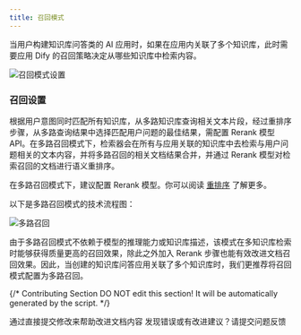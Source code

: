 ```yaml
---
title: 召回模式
---
```



当用户构建知识库问答类的 AI 应用时，如果在应用内关联了多个知识库，此时需要应用 Dify 的召回策略决定从哪些知识库中检索内容。

![召回模式设置](https://assets-docs.dify.ai/dify-enterprise-mintlify/zh_CN/learn-more/extended-reading/retrieval-augment/c0d6a2517ce9ba13a35cbbd5d94091aa.png)

### 召回设置

根据用户意图同时匹配所有知识库，从多路知识库查询相关文本片段，经过重排序步骤，从多路查询结果中选择匹配用户问题的最佳结果，需配置 Rerank 模型 API。在多路召回模式下，检索器会在所有与应用关联的知识库中去检索与用户问题相关的文本内容，并将多路召回的相关文档结果合并，并通过 Rerank 模型对检索召回的文档进行语义重排序。

在多路召回模式下，建议配置 Rerank 模型。你可以阅读 [重排序](/zh-hans/learn-more/extended-reading/retrieval-augment/rerank) 了解更多。

以下是多路召回模式的技术流程图：

![多路召回](https://assets-docs.dify.ai/dify-enterprise-mintlify/zh_CN/learn-more/extended-reading/retrieval-augment/af426fa2d9ba358ca769a19f70369b31.png)

由于多路召回模式不依赖于模型的推理能力或知识库描述，该模式在多知识库检索时能够获得质量更高的召回效果，除此之外加入 Rerank 步骤也能有效改进文档召回效果。因此，当创建的知识库问答应用关联了多个知识库时，我们更推荐将召回模式配置为多路召回。

{/*
Contributing Section
DO NOT edit this section!
It will be automatically generated by the script.
*/}

<CardGroup cols="2">
    <Card
        title="编辑此页面"
        icon="pen-to-square"
        href="https://github.com/langgenius/dify-docs/edit/main/zh-hans/learn-more/extended-reading/retrieval-augment/retrieval.mdx"
    >
        通过直接提交修改来帮助改进文档内容
    </Card>
    <Card
        title="提交问题"
        icon="github"
        href="https://github.com/langgenius/dify-docs/issues/new?title=文档问题%3A%20e&body=%23%23%20问题描述%0A%3C%21--%20请简要描述您发现的问题%20--%3E%0A%0A%23%23%20页面链接%0Ahttps%3A%2F%2Fgithub.com%2Flanggenius%2Fdify-docs%2Fblob%2Fmain%2Fzh-hans/learn-more/extended-reading/retrieval-augment%2Fretrieval.mdx%0A%0A%23%23%20建议修改%0A%3C%21--%20如果有具体的修改建议，请在此说明%20--%3E%0A%0A%3C%21--%20感谢您对文档质量的关注！%20--%3E"
    >
        发现错误或有改进建议？请提交问题反馈
    </Card>
</CardGroup>

